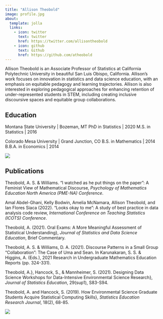```yaml
---
title: "Allison Theobold"
image: profile.jpg
about:
  template: jolla
  links:
    - icon: twitter
      text: twitter
      href: https://twitter.com/allisontheobold
    - icon: github
      text: Github
      href: https://github.com/atheobold
---
```


Allison Theobold is an Associate Professor of Statistics at California Polytechnic University in beautiful San Luis Obispo, California. Allison's work focuses on innovation in statistics and data science education, with an emphasis on equitable pedagogy and learning trajectories. Allison is also interested in exploring pedagogical approaches for enhancing retention of under-represented students in STEM, including creating inclusive discoursive spaces and equitable group collaborations.

## Education

Montana State University | Bozeman, MT PhD in Statistics | 2020 M.S. in Statistics | 2016

Colorado Mesa University | Grand Junction, CO B.S. in Mathematics | 2014 B.B.A. in Economics | 2014

![](images/slo.jpg)

## Publications

Theobold, A. S. & Williams. "I watched as he put things on the paper": A Feminist View of Mathematical Discourse, *Psychology of Mathematics Education North America (PME-NA) Conference*.

Amal Abdel-Ghani, Kelly Bodwin, Amelia McNamara, Allison Theobold, and Ian Flores Siaca (2022). "Looks okay to me": A study of best practice in data analysis code review, *International Conference on Teaching Statistics (ICOTS) Conference*.

Theobold, A. (2021). Oral Exams: A More Meaningful Assessment of Statistical Understanding}, *Journal of Statistics and Data Science Education*, Brief Commentary.

Theobold, A. S. & Williams, D. A. (2021). Discourse Patterns in a Small Group "Collaboration": The Case of Uma and Sean. In Karunakaran, S. S. & Higgins, A. (Eds.), 2021 Research in Undergraduate Mathematics Education Reports (pp. 324-331).

Theobold, A.}, Hancock, S., & Mannheimer, S. (2021). Designing Data Science Workshops for Data-Intensive Environmental Science Research}, *Journal of Statistics Education*, 29(sup1), S83-S94.

Theobold, A. and Hancock, S. (2019). How Environmental Science Graduate Students Acquire Statistical Computing Skills}, *Statistics Education Research Journal*, 18(2), 68-85.

![](images/yosemite.jpg)

